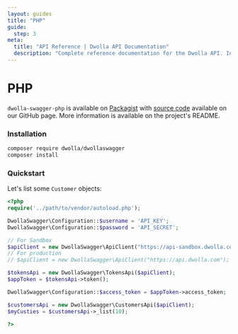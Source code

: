 ```yaml
---
layout: guides
title: "PHP"
guide:
  step: 3
meta:
  title: "API Reference | Dwolla API Documentation"
  description: "Complete reference documentation for the Dwolla API. Includes resource descriptions, endpoints and methods, parameters, and request and response examples."
---
```


# PHP

`dwolla-swagger-php` is available on [Packagist](https://packagist.org/packages/dwolla/dwollaswagger) with [source code](https://github.com/Dwolla/dwolla-swagger-php) available on our GitHub page. More information is available on the project's README.

### Installation

```bash
composer require dwolla/dwollaswagger
composer install
```

### Quickstart

Let's list some `Customer` objects:

```php
<?php
require('../path/to/vendor/autoload.php');

DwollaSwagger\Configuration::$username = 'API_KEY';
DwollaSwagger\Configuration::$password = 'API_SECRET';

// For Sandbox
$apiClient = new DwollaSwagger\ApiClient("https://api-sandbox.dwolla.com");
// For production
// $apiClient = new DwollaSwagger\ApiClient("https://api.dwolla.com");

$tokensApi = new DwollaSwagger\TokensApi($apiClient);
$appToken = $tokensApi->token();

DwollaSwagger\Configuration::$access_token = $appToken->access_token;

$customersApi = new DwollaSwagger\CustomersApi($apiClient);
$myCusties = $customersApi->_list(10);

?>

```
